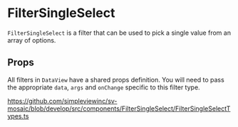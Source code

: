 
<Meta title="Components/FilterSingleSelect/Readme"/>

# FilterSingleSelect

`FilterSingleSelect` is a filter that can be used to pick a single value from an array of options.

## Props

All filters in `DataView` have a shared props definition. You will need to pass the appropriate `data`, `args` and `onChange` specific to this filter type.

https://github.com/simpleviewinc/sv-mosaic/blob/develop/src/components/FilterSingleSelect/FilterSingleSelectTypes.ts

<Preview withSource="none">
	<stories.Playground/>
</Preview>